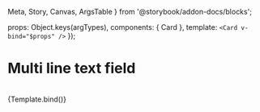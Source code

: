   Meta,
  Story,
  Canvas,
  ArgsTable
} from '@storybook/addon-docs/blocks';

<Meta title="Components/Card" component={Card} />

<!-- <ArgsTable of={Card} /> -->

  props: Object.keys(argTypes),
  components: { Card },
  template: `<Card v-bind="$props" />`
});

# Multi line text field

<br />

<Canvas>
  <Story name="card">{Template.bind()}</Story>
</Canvas>
